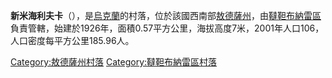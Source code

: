 {{expand|time=2016-09-03T01:42:38+00:00}}
{{unreferenced|time=2016-09-03T01:42:38+00:00}}
{{coord|45|50|23|N|30|4|12|E|scale:30000|display=title}}

'''新米海利夫卡'''（{{lang-uk|Новомихайлівка}}），是[[烏克蘭|烏克蘭]]的村落，位於該國西南部[[敖德薩州|敖德薩州]]，由[[韃靼布納雷區|韃靼布納雷區]]負責管轄，始建於1926年，面積0.57平方公里，海拔高度7米，2001年人口106，人口密度每平方公里185.96人。

{{DEFAULTSORT:Новомихайлівка}}
[[Category:敖德薩州村落|Category:敖德薩州村落]]
[[Category:韃靼布納雷區村落|Category:韃靼布納雷區村落]]


{{Odessa-geo-stub}}